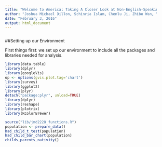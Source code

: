 ```yaml
---
title: "Welcome to America: Taking A Closer Look at Non-English-Speaking Immigrants in the ACS 2013"
author: "Joshua Michael Dillon, Schinria Islam, Chenlu Ji, Zhibo Wan, Yuan Zhao"
date: "February 3, 2016"
output: html_document
---
```



```r


```

##Setting up our Environment

First things first: we set up our environment to include all the packages and libraries needed for analysis.


```r
library(data.table)
library(dplyr)
library(googleVis)
op <- options(gvis.plot.tag='chart')
library(survey)
library(ggplot2)
library(plyr)
detach("package:plyr", unload=TRUE)
library(dplyr)
library(reshape)
library(plotrix)
library(RColorBrewer)
```

```r

source("lib/jmd2228_functions.R")
population <- prepare_data()
had_child_t_test(population)
had_child_bar_chart(population)
childs_parents_nativity()
```

```r

```

```r

```

```r

```

```r

```

```r

```

```r

```

